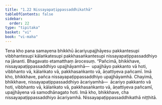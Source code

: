 ```yaml
---
title: "1.22 Nissayapaṭippassaddhikathā"
tableOfContents: false
sidebar:
  order: 22
type: "tipitaka"
basket: "vi"
book: "vi-maha"
---
```



<DynamicBreadcrumb />

<Division number="83" book="vi-maha" e="ch" v="3" p="89">

<Paragraph number="365" book="vi-maha">
Tena kho pana samayena bhikkhū ācariyupajjhāyesu pakkantesupi vibbhantesupi kālaṅkatesupi pakkhasaṅkantesupi nissayapaṭippassaddhiyo na jānanti. Bhagavato etamatthaṃ ārocesuṃ.
</Paragraph>

<Paragraph number="366" book="vi-maha">
“Pañcimā, bhikkhave, nissayapaṭippassaddhiyo upajjhāyamhā—  upajjhāyo pakkanto vā hoti, vibbhanto vā, kālaṅkato vā, pakkhasaṅkanto vā, āṇattiyeva pañcamī. Imā kho, bhikkhave, pañca nissayapaṭippassaddhiyo upajjhāyamhā.
</Paragraph>

<Paragraph number="367" book="vi-maha">
Chayimā, bhikkhave, nissayapaṭippassaddhiyo ācariyamhā—  ācariyo pakkanto vā hoti, vibbhanto vā, kālaṅkato vā, pakkhasaṅkanto vā, āṇattiyeva pañcamī, upajjhāyena vā samodhānagato hoti. Imā kho, bhikkhave, cha nissayapaṭippassaddhiyo ācariyamhā.

</Paragraph>
</Division>

<Paragraph number="368" type="center" book="vi-maha">
Nissayapaṭippassaddhikathā niṭṭhitā.
</Paragraph>